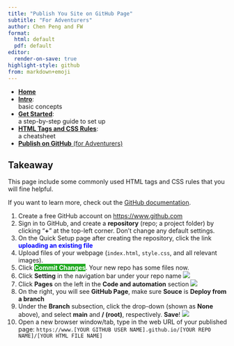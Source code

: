 ```yaml
---
title: "Publish You Site on GitHub Page"
subtitle: "For Adventurers"
author: Chen Peng and FW
format: 
  html: default
  pdf: default
editor:
  render-on-save: true
highlight-style: github
from: markdown+emoji
---
```


::: {.column-margin}
* [**Home**](./)
* [**Intro**](./html-css-js-handout.html):  
  basic concepts
* [**Get Started**](./get-started.html):  
  a step-by-step guide to set up
* [**HTML Tags and CSS Rules**](./cheatsheet.html):  
  a cheatsheet
* [**Publish on GitHub** (for Adventurers)](./github.html)
:::

::: {.callout-tip}

# Takeaway

This page include some commonly used HTML tags and CSS rules that you will fine helpful. 
:::

::: {.callout-tip}
If you want to learn more, check out the [GitHub documentation](https://docs.github.com/en/get-started/quickstart/hello-world).
:::

1. Create a free GitHub account on <https://www.github.com>
2. Sign in to GitHub, and create a **repository** (repo; a project folder) by clicking "**+**" at the top-left corner. Don't change any default settings.
3. On the Quick Setup page after creating the repository, click the link [**uploading an existing file**]{style="color:blue"}
4. Upload files of your webpage (`index.html`, `style.css`, and all relevant images).
5. Click [**Commit Changes**]{style="background-color:#22aa22;color:white"}. Your new repo has some files now.
6. Click **Setting** in the navigation bar under your repo name
   ![](./images/repo-settings.png)
7. Click **Pages** on the left in the **Code and automation** section
   ![](./images/repo-settings-pages.png)
8. On the right, you will see **GitHub Page**, make sure **Souce** is **Deploy from a branch**   
9. Under the **Branch** subsection, click the drop-down (shown as **None** above), and select **main** and **/ (root)**, respectively. **Save**!
   ![](./images/gh-page.png)
10. Open a new browser window/tab, type in the web URL of your published page:
   `https://www.[YOUR GITHUB USER NAME].github.io/[YOUR REPO NAME]/[YOUR HTML FILE NAME]`